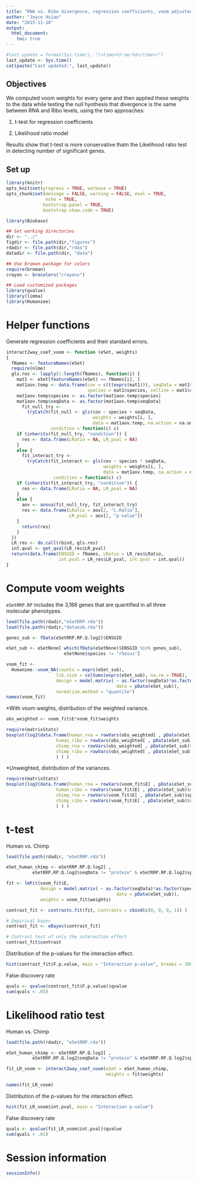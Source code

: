 ```yaml
---
title: "RNA vs. Ribo divergence, regression coefficients, voom adjusted"
author: "Joyce Hsiao"
date: "2015-11-18"
output: 
  html_document:
    toc: true
---
```



```r
#last_update = format(Sys.time(), "(<time>%Y-%m-%d</time>)")
last_update <- Sys.time()
cat(paste("Last updated:", last_update))
```


## Objectives

We computed voom weights for every gene and then applied these weights to the data while
testing the null hyothesis that divergence is the same between RNA and Ribo levels, using the two approaches:

1. t-test for regression coefficients

2. Likelihood ratio model 

Results show that t-test is more conservative thatn the Likelihood ratio test in detecting number of significant genes. 



## Set up

```r
library(knitr)
opts_knit$set(progress = TRUE, verbose = TRUE)
opts_chunk$set(message = FALSE, warning = FALSE, eval = TRUE, 
               echo = TRUE,
              bootstrap.panel = TRUE, 
              bootstrap.show.code = TRUE)
```


```r
library(Biobase)

## Set working directories 
dir <- "../"
figdir <- file.path(dir,"figures")
rdadir <- file.path(dir,"rdas")
datadir <- file.path(dir, "data")

## Use broman package for colors
require(broman)
crayon <- brocolors("crayons")

## Load customized packages
library(qvalue)
library(limma)
library(Humanzee)
```


Helper functions
================

Generate regression coefficients and their standard errors.

```r
interact2way_coef_voom <- function (eSet, weights) 
{
  fNames <- featureNames(eSet)
  require(nlme)
  gls.res <- lapply(1:length(fNames), function(i) {
    mat1 <- eSet[featureNames(eSet) == fNames[i], ]
    mat1aov.temp <- data.frame(cov = c(t(exprs(mat1))), seqData = mat1$seqData, 
                               species = mat1$species, celline = mat1$celline)
    mat1aov.temp$species <- as.factor(mat1aov.temp$species)
    mat1aov.temp$seqData <- as.factor(mat1aov.temp$seqData)
      fit_null_try <- 
        tryCatch(fit_null <- gls(cov ~ species + seqData, 
                                 weights = weights[i, ], 
                                 data = mat1aov.temp, na.action = na.omit), 
                 condition = function(c) c)
    if (inherits(fit_null_try, "condition")) {
      res <- data.frame(LRatio = NA, LR_pval = NA)
    }
    else {
      fit_interact_try <- 
        tryCatch(fit_interact <- gls(cov ~ species * seqData, 
                                     weights = weights[i, ], 
                                     data = mat1aov.temp, na.action = na.omit), 
                  condition = function(c) c)
    if (inherits(fit_interact_try, "condition")) {
      res <- data.frame(LRatio = NA, LR_pval = NA)
    }
    else {
      aov <- anova(fit_null_try, fit_interact_try)
      res <- data.frame(LRatio = aov[2, "L.Ratio"], 
                        LR_pval = aov[2, "p-value"])
    }
      return(res)
    }
  })
  LR_res <- do.call(rbind, gls.res)
  int.qval <- get_qval(LR_res$LR_pval)
  return(data.frame(ENSGID = fNames, LRatio = LR_res$LRatio, 
                    int.pval = LR_res$LR_pval, int.qval = int.qval))
}
```



Compute voom weights
==========================

`eSetRRP.RP` includes the 3,188 genes that are quantified in all three molecular phenotypes.

```r
load(file.path(rdadir,"eSetRRP.rda"))
load(file.path(rdadir,"datasub.rda"))

genes_sub <- fData(eSetRRP.RP.Q.log2)$ENSGID

eSet_sub <- eSetNone[ which(fData(eSetNone)$ENSGID %in% genes_sub), 
                      eSetNone$species != "rhesus"]

voom_fit <- 
  Humanzee::voom_NA(counts = exprs(eSet_sub),
                   lib.size = colSums(exprs(eSet_sub), na.rm = TRUE), 
                   design = model.matrix( ~ as.factor(seqData)*as.factor(species), 
                                          data = pData(eSet_sub)), 
                   normalize.method = "quantile")
names(voom_fit)
```


*With voom weights, distribution of the weighted variance.

```r
obs_weighted <- voom_fit$E*voom_fit$weights

require(matrixStats)
boxplot(log2(data.frame(human_rna = rowVars(obs_weighted[ , pData(eSet_sub)$species == "human" & pData(eSet_sub)$seqData == "rna"], na.rm = TRUE),
                   human_ribo = rowVars(obs_weighted[ , pData(eSet_sub)$species == "human" & pData(eSet_sub)$seqData == "ribo"], na.rm = TRUE),
                   chimp_rna = rowVars(obs_weighted[ , pData(eSet_sub)$species == "chimp" & pData(eSet_sub)$seqData == "rna"], na.rm = TRUE),
                   chimp_ribo = rowVars(obs_weighted[ , pData(eSet_sub)$species == "chimp" & pData(eSet_sub)$seqData == "ribo"], na.rm = TRUE)
                   ) ) )

```



*Unweighted, distribution of the variances.

```r
require(matrixStats)
boxplot(log2(data.frame(human_rna = rowVars(voom_fit$E[ , pData(eSet_sub)$species == "human" & pData(eSet_sub)$seqData == "rna"], na.rm = TRUE),
                   human_ribo = rowVars(voom_fit$E[ , pData(eSet_sub)$species == "human" & pData(eSet_sub)$seqData == "ribo"], na.rm = TRUE),
                   chimp_rna = rowVars(voom_fit$E[ , pData(eSet_sub)$species == "chimp" & pData(eSet_sub)$seqData == "rna"], na.rm = TRUE),
                   chimp_ribo = rowVars(voom_fit$E[ , pData(eSet_sub)$species == "chimp" & pData(eSet_sub)$seqData == "ribo"], na.rm = TRUE)
                   ) ) )

```

t-test
======================

Human vs. Chimp

```r
load(file.path(rdadir, "eSetRRP.rda"))

eSet_human_chimp <- eSetRRP.RP.Q.log2[ , 
          eSetRRP.RP.Q.log2$seqData != "protein" & eSetRRP.RP.Q.log2$species != "rhesus"]

fit <- lmFit(voom_fit$E, 
             design = model.matrix( ~ as.factor(seqData)*as.factor(species), 
                                          data = pData(eSet_sub)),
             weights = voom_fit$weights)

contrast_fit <- contrasts.fit(fit, contrasts = cbind(c(0, 0, 0, 1)) )

# Empirical bayes 
contrast_fit <- eBayes(contrast_fit)

# Contrast test of only the interaction effect
contrast_fit$contrast
```


Distribution of the p-values for the interaction effect.

```r
hist(contrast_fit$F.p.value, main = "Interaction p-value", breaks = 100)
```


False discovery rate

```r
qvals <- qvalue(contrast_fit$F.p.value)$qvalue
sum(qvals < .05)
```





Likelihood ratio test
========================

Human vs. Chimp

```r
load(file.path(rdadir, "eSetRRP.rda"))

eSet_human_chimp <- eSetRRP.RP.Q.log2[ , 
          eSetRRP.RP.Q.log2$seqData != "protein" & eSetRRP.RP.Q.log2$species != "rhesus"]

fit_LR_voom <- interact2way_coef_voom(eSet = eSet_human_chimp, 
                                      weights = fit$weights) 

names(fit_LR_voom)
```



Distribution of the p-values for the interaction effect.

```r
hist(fit_LR_voom$int.pval, main = "Interaction p-value")
```


False discovery rate

```r
qvals <- qvalue(fit_LR_voom$int.pval)$qvalue
sum(qvals < .01)
```



Session information
========================


```r
sessionInfo()
```

